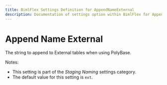 ```yaml
---
title: BimlFlex Settings Definition for AppendNameExternal
description: Documentation of settings option within BimlFlex for AppendNameExternal
---
```

<head>
  <meta name="varigenceProduct" content="BimlFlex"></meta>
  <meta name="varigenceArticleType" content="Reference"></meta>
</head>

# Append Name External

The string to append to External tables when using PolyBase.

Notes:

* This setting is part of the *Staging Naming* settings category.
* The default value for this setting is `ext`.
